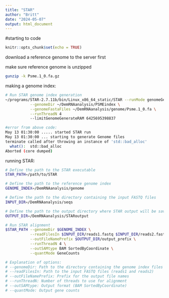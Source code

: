 ```yaml
---
title: "STAR"
author: "Britt"
date: "2024-05-07"
output: html_document
---
```


#starting to code

```r
knitr::opts_chunk$set(echo = TRUE)
```

download a reference genome to the server first

make sure reference genome is unzipped

```bash
gunzip -k Psme.1_0.fa.gz
```

making a genome index:

```bash
# Run STAR genome index generation
~/programs/STAR-2.7.11b/bin/Linux_x86_64_static/STAR --runMode genomeGenerate \
           --genomeDir ~/DemRNAanalysis/PSMEindex \
           --genomeFastaFiles ~/DemRNAanalysis/genome/Psme.1_0.fa \
           --runThreadN 4
           --limitGenomeGenerateRAM 6425695398837
```

```bash
#error from above code:
May 13 01:30:00 ..... started STAR run
May 13 01:30:00 ... starting to generate Genome files
terminate called after throwing an instance of 'std::bad_alloc'
  what():  std::bad_alloc
Aborted (core dumped)
```

running STAR:

```bash
# Define the path to the STAR executable
STAR_PATH=/path/to/STAR

# Define the path to the reference genome index
GENOME_INDEX=/DemRNAanalysis/genome

# Define the path to the directory containing the input FASTQ files
INPUT_DIR=/DemRNAanalysis/seqs

# Define the path to the output directory where STAR output will be saved
OUTPUT_DIR=/DemRNAanalysis/STARoutput

# Run STAR alignment
$STAR_PATH --genomeDir $GENOME_INDEX \
           --readFilesIn $INPUT_DIR/reads1.fastq $INPUT_DIR/reads2.fastq \
           --outFileNamePrefix $OUTPUT_DIR/output_prefix \
           --runThreadN 4 \
           --outSAMtype BAM SortedByCoordinate \
           --quantMode GeneCounts

# Explanation of options:
# --genomeDir: Path to the directory containing the genome index files
# --readFilesIn: Path to the input FASTQ files (reads1 and reads2)
# --outFileNamePrefix: Prefix for the output file names
# --runThreadN: Number of threads to use for alignment
# --outSAMtype: Output format (BAM SortedByCoordinate)
# --quantMode: Output gene counts

```
